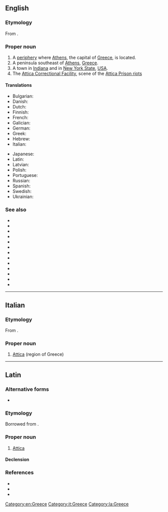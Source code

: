 {{also|attica}}
==English==
{{wikipedia}}

===Etymology===
From {{etyl|grc|en}} {{m|grc|Ἀττική}}.

===Proper noun===
{{en-proper noun}}

# A [[periphery]] where [[Athens]], the capital of [[Greece]], is located.
# A peninsula southeast of [[Athens]], [[Greece]].
# A town in [[Indiana]] and in [[New York State]], [[USA]].
# The [[w:Attica Correctional Facility|Attica Correctional Facility]], scene of the [[w:Attica Prison riots|Attica Prison riots]]

====Translations====
{{trans-top|a periphery}}
* Bulgarian: {{t|bg|Атика|tr=Atika|f}}
* Danish: {{t|da|Attika}}
* Dutch: {{t|nl|Attica}}
* Finnish: {{t+|fi|Attika}}
* French: {{t+|fr|Attique}}
* Galician: {{t+|gl|Ática|f}}
* German: {{t+|de|Attika}}
* Greek: {{t+|el|Αττική}}
* Hebrew: {{t|he|אטיקה|tr=Atika|f}}
* Italian: {{t|it|Attica|f}}
{{trans-mid}}
* Japanese: {{t|ja|アッティカ|tr=Attika}}
* Latin: {{t|la|Attica|f}}
* Latvian: {{t|lv|Atika|f}}
* Polish: {{t|pl|Attyka|f}}
* Portuguese: {{t|pt|Ática|f}}
* Russian: {{t+|ru|А́ттика|f}}
* Spanish: {{t+|es|Ática|f}}
* Swedish: {{t|sv|Attika}}
* Ukrainian: {{t|uk|Аттіка|tr=Attika|f}}
{{trans-bottom}}

===See also===
* {{l|en|Attic}}
* {{l|en|Central Greece}}
* {{l|en|Central Macedonia}}
* {{l|en|Crete}}
* {{l|en|East Macedonia and Thrace}}
* {{l|en|Epirus}}
* {{l|en|Ionian Islands}}
* {{l|en|North Aegean}}
* {{l|en|Peloponnese}}
* {{l|en|South Aegean}}
* {{l|en|Thessaly}}
* {{l|en|West Greece}}
* {{l|en|West Macedonia}}

[[Category:en:Greece]]

----

==Italian==
{{wikipedia|lang=it}}

===Etymology===
From {{etyl|grc|it}} {{m|grc|Ἀττική}}.

===Proper noun===
{{it-proper noun|f}}

# [[#English|Attica]] (region of Greece)

[[Category:it:Greece]]

----

==Latin==

===Alternative forms===
* {{alter|la|Atticē}}

===Etymology===
Borrowed from {{bor|la|grc|Ἀττική|notext=1}}.

===Proper noun===
{{la-proper noun|Attica|Atticae|f|first}}

# [[#English|Attica]]

====Declension====
{{la-decl-1st|num=sg|Attic}}

===References===
* {{R:L&S}}
* {{R:Gaffiot}}
* {{R:Smith's Geography}}

[[Category:la:Greece]]